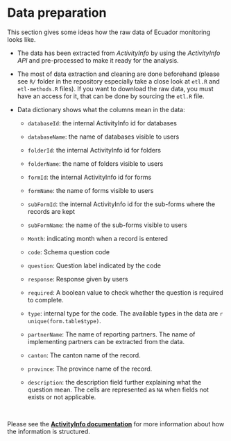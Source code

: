 
# Data preparation {-}

This section gives some ideas how the raw data of Ecuador monitoring looks like. 

* The data has been
extracted from *ActivityInfo* by using the *ActivityInfo API* and pre-processed
to make it ready for the analysis. 

* The most of data extraction and cleaning are
done beforehand (please see `R/` folder in the repository especially take a
close look at `etl.R` and `etl-methods.R` files). If you want to download the
raw data, you must have an access for it, that can be done by sourcing the
`etl.R` file.

* Data dictionary shows what the columns mean in the data:
  
  + `databaseId`: the internal ActivityInfo id for databases
    
  + `databaseName`: the name of databases visible to users
  
  + `folderId`: the internal ActivityInfo id for folders
  
  + `folderName`: the name of folders visible to users
  
  + `formId`: the internal ActivityInfo id for forms
  
  + `formName`: the name of forms visible to users
  
  + `subFormId`: the internal ActivityInfo id for the sub-forms where the records are kept
  
  + `subFormName`: the name of the sub-forms visible to users
  
  + `Month`: indicating month when a record is entered
  
  + `code`: Schema question code
  
  + `question`: Question label indicated by the code
  
  + `response`: Response given by users
  
  + `required`: A boolean value to check whether the question is required to complete.
  
  + `type`: internal type for the code. The available types in the data are 
  `r unique(form.table$type)`.
  
  + `partnerName`: The name of reporting partners. The name of implementing
  partners can be extracted from the data.
  
  + `canton`: The canton name of the record.
  
  + `province`: The province name of the record.
  
  + `description`: the description field further explaining what the question mean.
  The cells are represented as `NA` when fields not exists or not applicable.

<br>

Please see the
[**ActivityInfo documentation**](http://help.activityinfo.org/m/quick_start_database_design/c/240396)
for more information about how the information is structured.

